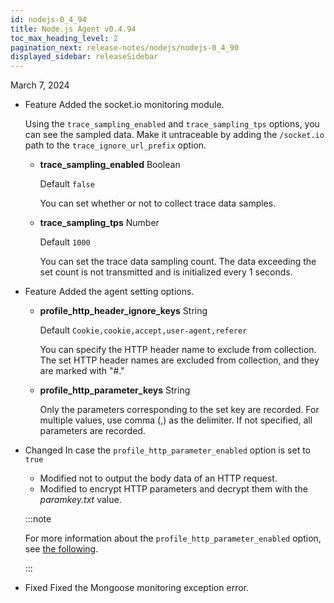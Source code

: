 ```yaml
---
id: nodejs-0_4_94
title: Node.js Agent v0.4.94
toc_max_heading_level: 2
pagination_next: release-notes/nodejs/nodejs-0_4_90
displayed_sidebar: releaseSidebar
---
```


March 7, 2024

- <Status>Feature</Status> Added the <Link to="http://socket.io">socket.io</Link> monitoring module.

  Using the `trace_sampling_enabled` and `trace_sampling_tps` options, you can see the sampled data. Make it untraceable by adding the `/socket.io` path to the `trace_ignore_url_prefix` option.

  - **trace_sampling_enabled** <span class='type'>Boolean</span>

    Default `false`

    You can set whether or not to collect trace data samples.

  - **trace_sampling_tps** <span class='type'>Number</span>

    Default `1000`

    You can set the trace data sampling count. The data exceeding the set count is not transmitted and is initialized every 1 seconds.

- <Status>Feature</Status> Added the agent setting options.

  - **profile_http_header_ignore_keys** <span class='type'>String</span>

    Default `Cookie,cookie,accept,user-agent,referer`

    You can specify the HTTP header name to exclude from collection. The set HTTP header names are excluded from collection, and they are marked with "#."

  - **profile_http_parameter_keys** <span class='type'>String</span>

    Only the parameters corresponding to the set key are recorded. For multiple values, use comma (,) as the delimiter. If not specified, all parameters are recorded.

- <Status>Changed</Status> In case the <code>profile_http_parameter_enabled</code> option is set to <code>true</code>

  - Modified not to output the body data of an HTTP request.
  - Modified to encrypt HTTP parameters and decrypt them with the _paramkey.txt_ value.

  :::note

  For more information about the `profile_http_parameter_enabled` option, see [the following](../../nodejs/agent-transaction#profile_http_parameter).

  :::

- <Status>Fixed</Status> Fixed the Mongoose monitoring exception error.


<DownloadNode ver="0.4.94" />
